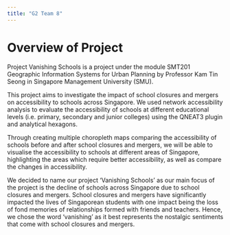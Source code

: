 ```yaml
---
title: "G2 Team 8"
---
```


# Overview of Project

Project Vanishing Schools is a project under the module SMT201 Geographic Information Systems for Urban Planning by Professor Kam Tin Seong in Singapore Management University (SMU).

This project aims to investigate the impact of school closures and mergers on accessibility to schools across Singapore. We used network accessibility analysis to evaluate the accessibility of schools at different educational levels (i.e. primary, secondary and junior colleges) using the QNEAT3 plugin and analytical hexagons. 

Through creating multiple choropleth maps comparing the accessibility of schools before and after school closures and mergers, we will be able to visualise the accessibility to schools at different areas of Singapore, highlighting the areas which require better accessibility, as well as compare the changes in accessibility. 

We decided to name our project 'Vanishing Schools' as our main focus of the project is the decline of schools across Singapore due to school closures and mergers. School closures and mergers have significantly impacted the lives of Singaporean students with one impact being the loss of fond memories of relationships formed with friends and teachers. Hence, we chose the word 'vanishing' as it best represents the nostalgic sentiments that come with school closures and mergers. 
